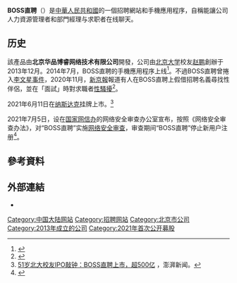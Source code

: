 '''BOSS直聘'''（{{Nasdaq|BZ}}）是[[中華人民共和國|中華人民共和國]]的一個招聘網站和手機應用程序，自稱能讓公司人力資源管理者和部門經理与求职者在线聊天。

==历史==
該產品由'''北京华品博睿网络技术有限公司'''開發，公司由[[北京大学|北京大学]]校友[[赵鹏_(企业家)|赵鹏]]創辦于2013年12月。2014年7月，BOSS直聘的手機應用程序上线<ref>{{cite news |title=BOSS直聘上线5年首次披露营收状况 筹备IPO |url=http://www.eeo.com.cn/2019/0711/360874.shtml |publisher=經濟觀察報 |accessdate=2021-02-24 |archive-date=2019-07-12 |archive-url=https://web.archive.org/web/20190712160315/http://www.eeo.com.cn/2019/0711/360874.shtml |dead-url=no }}</ref>。不過BOSS直聘曾捲入[[李文星事件|李文星事件]]，2020年11月，[[新京報|新京報]]報道有人在BOSS直聘上假借招聘名義尋找性伴侶，並在「面試」時對求職者[[性騷擾|性騷擾]]<ref>{{cite news |title=BOSS直聘网站里的情色陷阱：招助理实为“拉皮条” |url=https://finance.sina.com.cn/chanjing/gsnews/2020-11-23/doc-iiznctke2812549.shtml|publisher=新京報}}</ref>。

2021年6月11日在[[纳斯达克|纳斯达克]]挂牌上市。<ref>[https://www.thepaper.cn/newsDetail_forward_13128799 51岁北大校友IPO敲钟：BOSS直聘上市，超500亿] {{Wayback|url=https://www.thepaper.cn/newsDetail_forward_13128799 |date=20210709184341 }}，澎湃新闻。</ref>

2021年7月5日，设在[[国家网信办|国家网信办]]的网络安全审查办公室宣布，按照《网络安全审查办法》，对“BOSS直聘”实施[[网络安全审查|网络安全审查]]，审查期间“BOSS直聘”停止新用户注册<ref>{{cite news |title=网络安全审查办公室关于对“运满满”“货车帮”“BOSS直聘”启动网络安全审查的公告 |url=http://www.cac.gov.cn/2021-07/05/c_1627071328950274.htm |accessdate=2021-07-05 |work=中国网信网 |date=2021-07-05 |archive-date=2021-07-08 |archive-url=https://web.archive.org/web/20210708144154/http://www.cac.gov.cn/2021-07/05/c_1627071328950274.htm |dead-url=no }}</ref>。

== 參考資料 ==
{{Reflist}}

== 外部連結 ==
*{{official|https://www.zhipin.com/}}

[[Category:中国大陆网站|Category:中国大陆网站]]
[[Category:招聘网站|Category:招聘网站]]
[[Category:北京市公司|Category:北京市公司]]
[[Category:2013年成立的公司|Category:2013年成立的公司]]
[[Category:2021年首次公开募股|Category:2021年首次公开募股]]